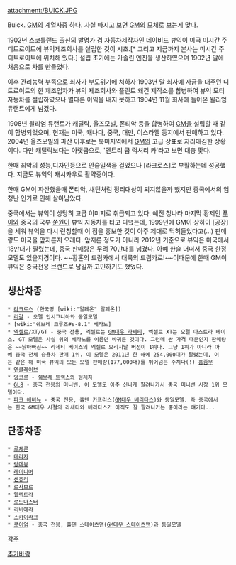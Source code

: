 attachment:/BUICK.JPG

Buick. [[GM]]의 계열사중 하나. 사실 따지고 보면 [[GM]]의 모체로 보는게 맞다.

1902년 스코틀랜드 출신의 발명가 겸 자동차제작자인 데이비드 뷰익이 미국 미시간 주 디트로이트에 뷰익제조회사를 설립한 것이 시초.[* 그리고 지금까지 본사는 미시간 주 디트로이트에 위치해 있다.] 설립 초기에는 가솔린 엔진을 생산하였으며 1902년 말에 처음으로 차를 만들었다.

이후 관리능력 부족으로 회사가 부도위기에 처하자 1903년 말 회사에 자금을 대주던 디트로이트의 한 제조업자가 뷰익 제조회사와 플린트 왜건 제작소를 합병하여 뷰익 모터 자동차를 설립하였으나 별다른 이익을 내지 못하고 1904년 11월 회사에 들어온 윌리엄 듀랜트에게 넘겼다. 

1908년 윌리엄 듀랜트가 캐딜락, 올즈모빌, 폰티악 등을 합병하여 [[GM]]을 설립할 때 같이 합병되었으며, 현재는 미국, 캐나다, 중국, 대만, 이스라엘 등지에서 판매하고 있다. 2004년 올즈모빌의 파산 이후로는 북미지역에서 [[GM]]의 고급 상표로 자리매김한 상황이다. 다만 캐딜락보다는 아랫급으로, '엔트리 급 럭셔리 카'라고 보면 대충 맞다.

한때 최악의 성능,디자인등으로 안습일색을 걸었으나 [라크로스]로 부활하는데 성공했다.
지금도 뷰익의 캐시카우로 활약중이다.

한때 GM이 파산했을때 폰티악, 새턴처럼 정리대상이 되지않을까 했지만 중국에서의 엄청난 인기로 인해 살아남았다. 

중국에서는 뷰익이 상당히 고급 이미지로 취급되고 있다. 예전 청나라 마지막 황제인 [[푸이]]와 중국의 국부 [[쑨원]]이 뷰익 자동차를 타고 다녔는데, 1999년에 GM이 상하이 [공장]을 세워 뷰익을 다시 런칭할때 이 점을 홍보한 것이 아주 제대로 먹혀들었다고(...) 판매량도 미국을 앞지른지 오래다. 앞지른 정도가 아니라 2012년 기준으로 뷰익은 미국에서 18만대가 팔렸는데, 중국 판매량은 무려 70만대를 넘겼다. 아예 한술 더떠서 중국 한정 모델도 있을지경이다. ~~황혼의 드림카에서 대륙의 드림카로!~~이때문에 한때 GM이 뷰익은 중국전용 브랜드로 남길까 고민하기도 했었다.

== 생산차종 ==

 * [[라크로스]] (한국명 [wiki:"알페온" 알페온])
 * [[리갈]] - 오펠 인시그니아와 동일모델
 * [wiki:"쉐보레 크루즈#s-8.1" 베라노]
 * [[엑셀르]]/XT/GT - 중국 전용, 엑셀르는 [[GM대우 라세티]], 엑셀르 XT는 오펠 아스트라 베이스. GT 모델은 사실 위의 베라노를 이름만 바꿔둔 것이다. 그런데 싼 가격 때문인지 판매량은 ~~낡아빠진~~ 라세티 베이스의 엑셀르 오리지날 버전이 1위다. 그냥 1위가 아니라 아예 중국 전체 승용차 판매 1위. 이 모델은 2011년 한 해에 254,000대가 팔렸는데, 이는 같은 해 미국 뷰익의 모든 모델 판매량(177,000대)를 뛰어넘는 수치다(!) [[흠좀무]]
 * [[엔클레이브]]
 * [[앙코르]] - [[쉐보레 트랙스]]와 형제차
 * [[GL8]] - 중국 전용의 미니밴. 이 모델도 아주 신나게 팔려나가서 중국 미니밴 시장 1위 모델이다.
 * [[파크 애비뉴]] - 중국 전용, 홀덴 카프리스([[GM대우 베리타스]])와 동일모델. 즉 중국에서는 한국 GM대우 시절의 라세티와 베리타스가 아직도 잘 팔려나가는 중이라는 얘기다...

== 단종차종 ==
 * [[루체른]]
 * [[테라자]]
 * [[랑데뷰]]
 * [[레이니어]]
 * [[센츄리]]
 * [[르사브르]]
 * [[엘렉트라]]
 * [[로드마스터]]
 * [[리비에라]]
 * [[스카이라크]]
 * [[로이엄]] - 중국 전용, 홀덴 스테이츠맨([[GM대우 스테이츠맨]])과 동일모델

[[각주]]

[[추가바람]]
